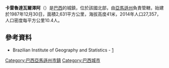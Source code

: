 {{coord|03|13|15|S|59|49|33|W|scale:30000|display=title}}

'''卡雷魯達瓦爾澤阿'''（{{lang-pt|Careiro da Várzea}}）是[[巴西|巴西]]的城鎮，位於該國北部，由[[亞馬遜州_(巴西)|亞馬遜州]]負責管轄，始建於1987年12月30日，面積2,631平方公里，海拔高度41米，2014年人口27,357，人口密度每平方公里10.4人。

==參考資料==
*Brazilian Institute of Geography and Statistics - [https://web.archive.org/web/20080611095922/http://www.ibge.gov.br/cidadesat/default.php]

{{Brazil-geo-stub}}
{{巴西亞馬遜州市鎮}}

[[Category:巴西亞馬遜州市鎮|Category:巴西亞馬遜州市鎮]]
[[Category:巴西城市|Category:巴西城市]]